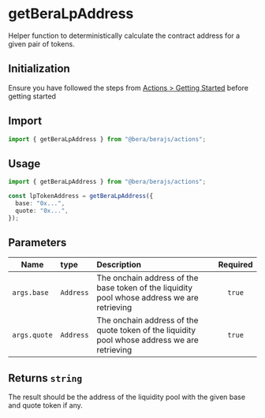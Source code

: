 # getBeraLpAddress

Helper function to deterministically calculate the contract address for a given pair of tokens.

## Initialization

Ensure you have followed the steps from [Actions > Getting Started](/actions/getting-started) before getting started

## Import

```ts
import { getBeraLpAddress } from "@bera/berajs/actions";
```

## Usage

```ts [example.ts]
import { getBeraLpAddress } from "@bera/berajs/actions";

const lpTokenAddress = getBeraLpAddress({
  base: "0x...",
  quote: "0x...",
});
```

## Parameters

| Name         | type      | Description                                                                                  | Required |
| ------------ | :-------- | :------------------------------------------------------------------------------------------- | :------: |
| `args.base`  | `Address` | The onchain address of the base token of the liquidity pool whose address we are retrieving  |  `true`  |
| `args.quote` | `Address` | The onchain address of the quote token of the liquidity pool whose address we are retrieving |  `true`  |

## Returns `string`

The result should be the address of the liquidity pool with the given base and quote token if any.
